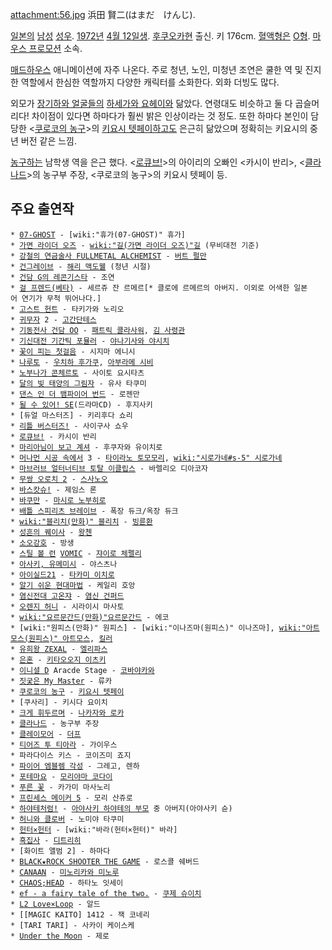 attachment:56.jpg
浜田 賢二(はまだ　けんじ).

[[일본]]의 [[남성]] [[성우]]. [[1972년]] [[4월 12일]]생. [[후쿠오카]]현 출신. 키 176cm. [[혈액형]]은 [[O형]]. [[마우스 프로모션]] 소속. 

[[매드하우스]] 애니메이션에 자주 나온다. 주로 청년, 노인, 미청년 조연은 쿨한 역 및 진지한 역할에서 한심한 역할까지 다양한 캐릭터를 소화한다. 외화 더빙도 많다.

외모가 [[장기하와 얼굴들]]의 [[하세가와 요헤이]]와 닮았다. 연령대도 비슷하고 둘 다 곱슬머리다! 차이점이 있다면 하마다가 훨씬 밝은 인상이라는 것 정도. 또한 하마다 본인이 담당한 <[[쿠로코의 농구]]>의 [[키요시 텟페이]]하고도 은근히 닮았으며 정확히는 키요시의 중년 버전 같은 느낌.

[[농구]]하는 남학생 역을 은근 했다. <[[로큐브!]]>의 아이리의 오빠인 <카시이 반리>, <[[클라나드]]>의 농구부 주장, <쿠로코의 농구>의 키요시 텟페이 등.

== 주요 출연작 ==
 * [[07-GHOST]] - [wiki:"휴가(07-GHOST)" 휴가]
 * [[가면 라이더 오즈]] - [[wiki:"길(가면 라이더 오즈)"길]] (무비대전 기준)
 * [[강철의 연금술사 FULLMETAL ALCHEMIST]] - [[버트 펄만]]
 * [[건그레이브]] - [[해리 맥도웰]] (청년 시절)
 * [[건담 G의 레콘기스타]] - 조연
 * [[걸 프렌드(베타)]] - 세르쥬 잔 르메르[* 클로에 르메르의 아버지. 이외로 어색한 일본어 연기가 무척 뛰어나다.]
 * [[고스트 헌트]] - 타키가와 노리오
 * [[귀무자]] 2 - [[고간단테스]]
 * [[기동전사 건담 OO]] - [[패트릭 콜라사워]], [[김 사령관]]
 * [[기신대전 기간틱 포뮬러]] - [[야나기사와 야시치]]
 * [[꽃이 피는 첫걸음]] - 시지마 에니시
 * [[나루토]] - [[우치하 후가쿠]], [[아부라메 시비]]
 * [[노부나가 콘체르토]] - 사이토 요시타츠
 * [[달의 빛 태양의 그림자]] - 유사 타쿠미
 * [[댄스 인 더 뱀파이어 번드]] - 로젠만
 * [[될 수 있어! SE]](드라마CD) - 후지사키 
 * [듀얼 마스터즈] - 키리후다 쇼리
 * [[리틀 버스터즈!]] - 사이구사 쇼우
 * [[로큐브!]] - 카시이 반리
 * [[마리아님이 보고 계셔]] - 후쿠자와 유이치로
 * [[머나먼 시공 속에서]] 3 - [[타이라노 토모모리]], [[wiki:"시로가네#s-5" 시로가네]]
 * [[마브러브 얼터너티브 토탈 이클립스]] - 바렐리오 디아코자
 * [[무쌍 오로치 2]] - [[스사노오]]
 * [[바스캇슈!]] - 제임스 론
 * [[바쿠만]] - [[마시로 노부히로]]
 * [[배틀 스피리츠 브레이브]] - 폭장 듀크/옥장 듀크
 * [[wiki:"블리치(만화)" 블리치]] - [[빙륜환]]
 * [[성흔의 퀘이사]] - [[왕첸]]
 * [[소오강호]] - 방생
 * [[스틸 볼 런]] [[VOMIC]] - [[쟈이로 체펠리]]
 * [[아사키, 유메미시]] - 야스츠나
 * [[아이실드21]] - [[타카미 이치로]]
 * [[알기 쉬운 현대마법]] - 케일리 호앙
 * [[염신전대 고온쟈]] - [[염신 건퍼드]]
 * [[오렌지 허니]] - 시라이시 마사토
 * [[wiki:"요르문간드(만화)"요르문간드]] - 에코
 * [wiki:"원피스(만화)" 원피스] - [wiki:"이나즈마(원피스)" 이나즈마], [[wiki:"아트모스(원피스)" 아트모스]], [[킬러(원피스)|킬러]]
 * [[유희왕 ZEXAL]] - [[엘리파스]]
 * [[은혼]] - [[키타오오지 이츠키]]
 * [[이니셜 D]] Aracde Stage - [[코바야카와]]
 * [[짓궂은 My Master]] - 류카
 * [[쿠로코의 농구]] - [[키요시 텟페이]]
 * [쿠사리] - 키시다 요이치
 * [[크게 휘두르며]] - [[나카자와 로카]]
 * [[클라나드]] - 농구부 주장
 * [[클레이모어]] - [[더프]]
 * [[티어즈 투 티아라]] - 가이우스
 * 파라다이스 키스 - 코이즈미 죠지
 * [[파이어 엠블렘 각성]] - 그레고, 렌하
 * [[포테마요]] - [[모리야마 코다이]]
 * [[푸른 꽃]] - 카가미 마사노리
 * [[프린세스 메이커 5]] - 모리 산쥬로
 * [[하야테처럼!]] - [[아야사키 하야테의 부모]] 중 아버지(아야사키 슌)
 * [[허니와 클로버]] - 노미야 타쿠미
 * [[헌터×헌터]] - [wiki:"바라(헌터×헌터)" 바라]
 * [[흑집사]] - [[디트리히(흑집사)|디트리히]]
 * [화이트 앨범 2] - 하마다
 * [[BLACK★ROCK SHOOTER THE GAME]] - 로스콜 쉐버드
 * [[CANAAN]] - [[미노리카와 미노루]]
 * [[CHAOS;HEAD]] - 하타노 잇세이
 * [[ef - a fairy tale of the two.]] - [[쿠제 슈이치]]
 * [[L2 Love×Loop]] - 알드
 * [[MAGIC KAITO] 1412 - 잭 코네리
 * [TARI TARI] - 사카이 케이스케
 * [[Under the Moon]] - 제로

